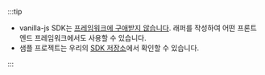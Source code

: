 :::tip

- vanilla-js SDK는 [프레임워크에 구애받지 않습니다](https://stackoverflow.com/questions/64725017/what-does-it-mean-by-framework-agnostic). 래퍼를 작성하여 어떤 프론트엔드 프레임워크에서도 사용할 수 있습니다.
- 샘플 프로젝트는 우리의 [SDK 저장소](https://github.com/logto-io/js/tree/master/packages/browser-sample)에서 확인할 수 있습니다.

:::
